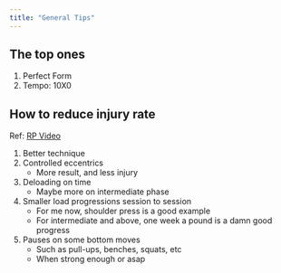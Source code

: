 ```yaml
---
title: "General Tips"
---
```


## The top ones

1. Perfect Form
2. Tempo: 10X0

## How to reduce injury rate

Ref: [RP Video](https://www.youtube.com/watch?v=ixKX9LQlWjA)

1. Better technique
2. Controlled eccentrics
    - More result, and less injury
3. Deloading on time
    - Maybe more on intermediate phase
4. Smaller load progressions session to session
    - For me now, shoulder press is a good example
    - For intermediate and above, one week a pound is a damn good progress
5. Pauses on some bottom moves
    - Such as pull-ups, benches, squats, etc
    - When strong enough or asap
